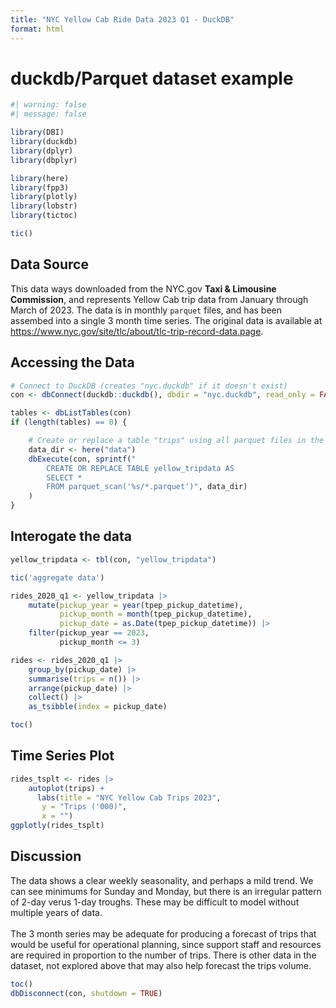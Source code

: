 ```yaml
---
title: "NYC Yellow Cab Ride Data 2023 Q1 - DuckDB"
format: html
---
```


# duckdb/Parquet dataset example

```r
#| warning: false
#| message: false

library(DBI)
library(duckdb)
library(dplyr)
library(dbplyr)

library(here)
library(fpp3)
library(plotly)
library(lobstr)
library(tictoc)

tic()
```

## Data Source

This data ways downloaded from the NYC.gov **Taxi & Limousine Commission**, and represents Yellow Cab trip data from January through March of 2023. The data is in monthly `parquet` files, and has been assembed into a single 3 month time series. The original data is available at <https://www.nyc.gov/site/tlc/about/tlc-trip-record-data.page>.

## Accessing the Data



```r
# Connect to DuckDB (creates "nyc.duckdb" if it doesn't exist)
con <- dbConnect(duckdb::duckdb(), dbdir = "nyc.duckdb", read_only = FALSE)

tables <- dbListTables(con)
if (length(tables) == 0) {

    # Create or replace a table "trips" using all parquet files in the directory
    data_dir <- here("data")
    dbExecute(con, sprintf("
        CREATE OR REPLACE TABLE yellow_tripdata AS
        SELECT *
        FROM parquet_scan('%s/*.parquet')", data_dir)
    )
}
```

## Interogate the data

```r
yellow_tripdata <- tbl(con, "yellow_tripdata")
```


```r
tic('aggregate data')

rides_2020_q1 <- yellow_tripdata |> 
    mutate(pickup_year = year(tpep_pickup_datetime),
           pickup_month = month(tpep_pickup_datetime),
           pickup_date = as.Date(tpep_pickup_datetime)) |> 
    filter(pickup_year == 2023, 
           pickup_month <= 3) 
```

```r
rides <- rides_2020_q1 |> 
    group_by(pickup_date) |> 
    summarise(trips = n()) |> 
    arrange(pickup_date) |> 
    collect() |> 
    as_tsibble(index = pickup_date)
```
```r
toc()
```


## Time Series Plot

```r
rides_tsplt <- rides |> 
    autoplot(trips) +
      labs(title = "NYC Yellow Cab Trips 2023",
       y = "Trips ('000)",
       x = "")
ggplotly(rides_tsplt)
```

## Discussion

The data shows a clear weekly seasonality, and perhaps a mild trend. We can see minimums for Sunday and Monday, but there is an irregular pattern of 2-day verus 1-day troughs. These may be difficult to model without multiple years of data.\
\
The 3 month series may be adequate for producing a forecast of trips that would be useful for operational planning, since support staff and resources are required in proportion to the number of trips. There is other data in the dataset, not explored above that may also help forecast the trips volume.

```r
toc()
dbDisconnect(con, shutdown = TRUE)
```
